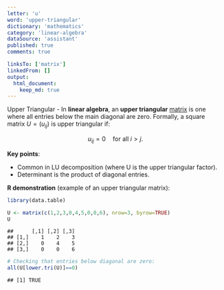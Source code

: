 ```yaml
---
letter: 'u'
word: 'upper-triangular'
dictionary: 'mathematics'
category: 'linear-algebra'
dataSource: 'assistant'
published: true
comments: true

linksTo: ['matrix']
linkedFrom: []
output:
  html_document:
    keep_md: true
---
```




<a id="upper-triangular">Upper Triangular</a> - In **linear algebra**, an **upper triangular** [matrix](#matrix) is one where all entries below the main diagonal are zero. Formally, a square matrix $U=(u_{ij})$ is upper triangular if:

$$
u_{ij} = 0 \quad \text{for all } i > j.
$$

**Key points**:
- Common in LU decomposition (where U is the upper triangular factor).
- Determinant is the product of diagonal entries.

**R demonstration** (example of an upper triangular matrix):


``` r
library(data.table)

U <- matrix(c(1,2,3,0,4,5,0,0,6), nrow=3, byrow=TRUE)
U
```

```
##      [,1] [,2] [,3]
## [1,]    1    2    3
## [2,]    0    4    5
## [3,]    0    0    6
```

``` r
# Checking that entries below diagonal are zero:
all(U[lower.tri(U)]==0)
```

```
## [1] TRUE
```
